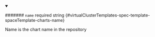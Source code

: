 
<details className="config-field" data-expandable="false" open>
<summary>

####### `name` <span className="config-field-required" data-required="true">required</span> <span className="config-field-type">string</span> <span className="config-field-default"></span> <span className="config-field-enum"></span> {#virtualClusterTemplates-spec-template-spaceTemplate-charts-name}

Name is the chart name in the repository

</summary>



</details>
